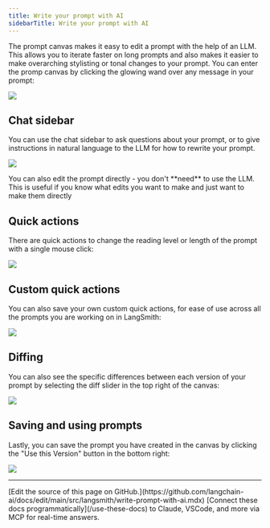 ```yaml
---
title: Write your prompt with AI
sidebarTitle: Write your prompt with AI
---
```


The prompt canvas makes it easy to edit a prompt with the help of an LLM. This allows you to iterate faster on long prompts and also makes it easier to make overarching stylisting or tonal changes to your prompt. You can enter the promp canvas by clicking the glowing wand over any message in your prompt:

![](/langsmith/images/prompt-canvas-open.gif)

## Chat sidebar

You can use the chat sidebar to ask questions about your prompt, or to give instructions in natural language to the LLM for how to rewrite your prompt.

![](/langsmith/images/prompt-canvas-rewrite.gif)

<Note>
You can also edit the prompt directly - you don't **need** to use the LLM. This is useful if you know what edits you want to make and just want to make them directly
</Note>

## Quick actions

There are quick actions to change the reading level or length of the prompt with a single mouse click:

![](/langsmith/images/prompt-canvas-quick-actions.gif)

## Custom quick actions

You can also save your own custom quick actions, for ease of use across all the prompts you are working on in LangSmith:

![](/langsmith/images/prompt-canvas-custom-quick-action.gif)

## Diffing

You can also see the specific differences between each version of your prompt by selecting the diff slider in the top right of the canvas:

![](/langsmith/images/prompt-canvas-diff.gif)

## Saving and using prompts

Lastly, you can save the prompt you have created in the canvas by clicking the "Use this Version" button in the bottom right:

![](/langsmith/images/prompt-canvas-save.gif)

---

<Callout icon="pen-to-square" iconType="regular">
    [Edit the source of this page on GitHub.](https://github.com/langchain-ai/docs/edit/main/src/langsmith/write-prompt-with-ai.mdx)
</Callout>
<Tip icon="terminal" iconType="regular">
    [Connect these docs programmatically](/use-these-docs) to Claude, VSCode, and more via MCP for    real-time answers.
</Tip>
